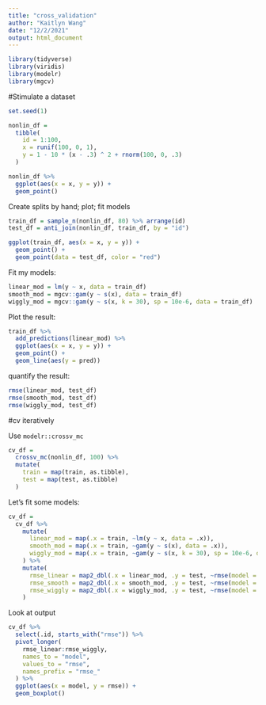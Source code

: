 ```yaml
---
title: "cross_validation"
author: "Kaitlyn Wang"
date: "12/2/2021"
output: html_document
---
```


```r
library(tidyverse)
library(viridis)
library(modelr)
library(mgcv)
```

#Stimulate a dataset

```r
set.seed(1)

nonlin_df = 
  tibble(
    id = 1:100,
    x = runif(100, 0, 1),
    y = 1 - 10 * (x - .3) ^ 2 + rnorm(100, 0, .3)
  )

nonlin_df %>% 
  ggplot(aes(x = x, y = y)) +
  geom_point()
```

Create splits by hand; plot; fit models

```r
train_df = sample_n(nonlin_df, 80) %>% arrange(id)
test_df = anti_join(nonlin_df, train_df, by = "id")

ggplot(train_df, aes(x = x, y = y)) +
  geom_point() +
  geom_point(data = test_df, color = "red")
```

Fit my models:

```r
linear_mod = lm(y ~ x, data = train_df)
smooth_mod = mgcv::gam(y ~ s(x), data = train_df)
wiggly_mod = mgcv::gam(y ~ s(x, k = 30), sp = 10e-6, data = train_df)
```

Plot the result:

```r
train_df %>% 
  add_predictions(linear_mod) %>% 
  ggplot(aes(x = x, y = y)) + 
  geom_point() +
  geom_line(aes(y = pred))
```

quantify the result:

```r
rmse(linear_mod, test_df)
rmse(smooth_mod, test_df)
rmse(wiggly_mod, test_df)
```

#cv iteratively

Use `modelr::crossv_mc`

```r
cv_df = 
  crossv_mc(nonlin_df, 100) %>% 
  mutate(
    train = map(train, as.tibble),
    test = map(test, as.tibble)
  )
```

Let's fit some models:

```r
cv_df = 
  cv_df %>% 
    mutate(
      linear_mod = map(.x = train, ~lm(y ~ x, data = .x)),
      smooth_mod = map(.x = train, ~gam(y ~ s(x), data = .x)),
      wiggly_mod = map(.x = train, ~gam(y ~ s(x, k = 30), sp = 10e-6, data = train_df))
    ) %>% 
    mutate(
      rmse_linear = map2_dbl(.x = linear_mod, .y = test, ~rmse(model = .x, data = .y)),
      rmse_smooth = map2_dbl(.x = smooth_mod, .y = test, ~rmse(model = .x, data = .y)),
      rmse_wiggly = map2_dbl(.x = wiggly_mod, .y = test, ~rmse(model = .x, data = .y))
    )
```

Look at output

```r
cv_df %>% 
  select(.id, starts_with("rmse")) %>% 
  pivot_longer(
    rmse_linear:rmse_wiggly,
    names_to = "model",
    values_to = "rmse",
    names_prefix = "rmse_"
  ) %>% 
  ggplot(aes(x = model, y = rmse)) +
  geom_boxplot()
```




